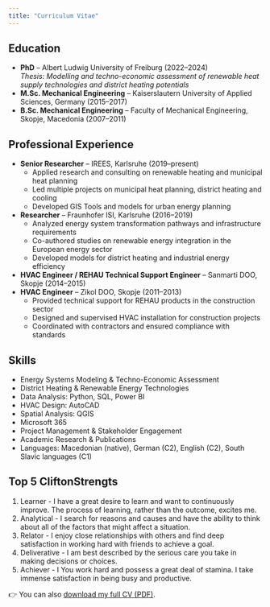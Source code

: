 ```yaml
---
title: "Curriculum Vitae"
---
```


## Education
- **PhD** – Albert Ludwig University of Freiburg (2022–2024)  
  *Thesis: Modelling and techno-economic assessment of renewable heat supply technologies and district heating potentials*
- **M.Sc. Mechanical Engineering** – Kaiserslautern University of Applied Sciences, Germany (2015–2017)  
- **B.Sc. Mechanical Engineering** – Faculty of Mechanical Engineering, Skopje, Macedonia (2007–2011)  

## Professional Experience
- **Senior Researcher** – IREES, Karlsruhe (2019–present)  
  - Applied research and consulting on renewable heating and municipal heat planning
  - Led multiple projects on municipal heat planning, district heating and cooling
  - Developed GIS Tools and models for urban energy planning

- **Researcher** – Fraunhofer ISI, Karlsruhe (2016–2019) 
  - Analyzed energy system transformation pathways and infrastructure requirements
  -	Co-authored studies on renewable energy integration in the European energy sector
  - Developed models for district heating and industrial energy efficiency


- **HVAC Engineer / REHAU Technical Support Engineer** – Sanmarti DOO, Skopje (2014–2015)  
- **HVAC Engineer** – Zikol DOO, Skopje (2011–2013)
  - Provided technical support for REHAU products in the construction sector
  -	Designed and supervised HVAC installation for construction projects 
  - Coordinated with contractors and ensured compliance with standards


## Skills
-	Energy Systems Modeling & Techno-Economic Assessment
-	District Heating & Renewable Energy Technologies
-	Data Analysis: Python, SQL, Power BI
-	HVAC Design: AutoCAD
-	Spatial Analysis: QGIS
-	Microsoft 365
-	Project Management & Stakeholder Engagement
-	Academic Research & Publications
-	Languages: Macedonian (native), German (C2), English (C2), South Slavic languages (C1)

## Top 5 CliftonStrengts

1. Learner - I have a great desire to learn and want to continuously improve. The process of learning, rather than the outcome, excites me.
2. Analytical - I search for reasons and causes and have the ability to think about all of the factors that might affect a situation.
3. Relator - I enjoy close relationships with others and find deep satisfaction in working hard with friends to achieve a goal.
4. Deliverative - I am best described by the serious care you take in making decisions or choices.
5. Achiever - I You work hard and possess a great deal of stamina. I take immense satisfaction in being busy and productive.


👉 You can also [download my full CV (PDF)](Eftim_Popovski_CV_eng_neu.pdf).
